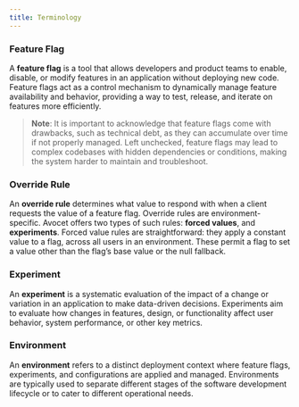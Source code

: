 ```yaml
---
title: Terminology
---
```


### Feature Flag

A **feature flag** is a tool that allows developers and product teams to enable, disable, or modify features in an application without deploying new code. Feature flags act as a control mechanism to dynamically manage feature availability and behavior, providing a way to test, release, and iterate on features more efficiently.

> **Note**: It is important to acknowledge that feature flags come with drawbacks, such as technical debt, as they can accumulate over time if not properly managed. Left unchecked, feature flags may lead to complex codebases with hidden dependencies or conditions, making the system harder to maintain and troubleshoot.

### Override Rule

An **override rule** determines what value to respond with when a client requests the value of a feature flag. Override rules are environment-specific. Avocet offers two types of such rules: **forced values**, and **experiments**. Forced value rules are straightforward: they apply a constant value to a flag, across all users in an environment. These permit a flag to set a value other than the flag’s base value or the null fallback.

### Experiment

An **experiment** is a systematic evaluation of the impact of a change or variation in an application to make data-driven decisions. Experiments aim to evaluate how changes in features, design, or functionality affect user behavior, system performance, or other key metrics.

### Environment

An **environment** refers to a distinct deployment context where feature flags, experiments, and configurations are applied and managed. Environments are typically used to separate different stages of the software development lifecycle or to cater to different operational needs.

